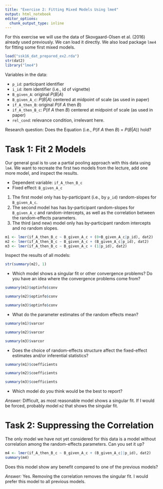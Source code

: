 ```yaml
---
title: "Exercise 2: Fitting Mixed Models Using lme4"
output: html_notebook
editor_options: 
  chunk_output_type: inline
---
```


For this exercise we will use the data of Skovgaard-Olsen et al. (2016) already used previously. We can load it directly. We also load package `lme4` for fitting some first mixed models.

```r
load("ssk16_dat_prepared_ex2.rda")
str(dat2)
library("lme4")
```

Variables in the data:

- `p_id`: participant identifier
- `i_id`: item identifier (i.e., id of vignette)
- `B_given_A`: original *P*(*B*|*A*)
- `B_given_A_c`: *P*(*B*|*A*) centered at midpoint of scale (as used in paper)
- `if_A_then_B`: original *P*(if *A* then *B*)
- `if_A_then_B_c`: *P*(if *A* then *B*) centered at midpoint of scale (as used in paper)
- `rel_cond`: relevance condition, irrelevant here.

Research question: Does the Equation (i.e., *P*(if *A* then *B*) = *P*(*B*|*A*)) hold? 

# Task 1: Fit 2 Models

Our general goal is to use a partial pooling approach with this data using `lm4`. We want to recreate the first two models from the lecture, add one more model, and inspect the results.

- Dependent variable: `if_A_then_B_c`
- Fixed effect: `B_given_A_c`

1. The first model only has by-participant (i.e., by `p_id`) random-slopes for `B_given_A_c`.
2. The second model has has by-participant random-slopes for `B_given_A_c` and random-intercepts, as well as the correlation between the random-effects parameters.
3. The third (and new) model only has by-participant random intercepts and no random slopes.


```r
m1 <- lmer(if_A_then_B_c ~ B_given_A_c + (0+B_given_A_c|p_id), dat2)
m2 <- lmer(if_A_then_B_c ~ B_given_A_c + (B_given_A_c|p_id), dat2)
m3 <- lmer(if_A_then_B_c ~ B_given_A_c + (1|p_id), dat2)
```


Inspect the results of all models:

```r
str(summary(m2), 1)
```



- Which model shows a singular fit or other convergence problems? Do you have an idea where the convergence problems come from?
```r
summary(m1)$optinfo$conv

summary(m2)$optinfo$conv

summary(m3)$optinfo$conv
```

- What do the parameter estimates of the random effects mean?
```r
summary(m1)$varcor

summary(m2)$varcor

summary(m3)$varcor
```


- Does the choice of random-effects structure affect the fixed-effect estimates and/or inferential statistics?
```r
summary(m1)$coefficients

summary(m2)$coefficients

summary(m3)$coefficients
```

- Which model do you think would be the best to report?

*Answer:* Difficult, as most reasonable model shows a singular fit. If I would be forced, probably model `m2` that shows the singular fit.

# Task 2: Suppressing the Correlation

The only model we have not yet considered for this data is a model without correlation among the random-effects parameters. Can you set it up?

```r
m4 <- lmer(if_A_then_B_c ~ B_given_A_c + (B_given_A_c||p_id), dat2)
summary(m4)
```

Does this model show any benefit compared to one of the previous models?

*Answer:* Yes. Removing the correlation removes the singular fit. I would prefer this model to all previous models.

